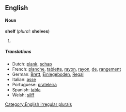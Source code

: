 ==English==
====Noun====
'''shelf''' (''plural:'' '''shelves''')
#{{stub}}
=====Translations=====
*Dutch: [[plank]], [[schap]]
*French: [[planche]], [[tablette]], [[rayon]], [[rayon]], [[de]], [[rangement]]
*German: [[Brett]], [[Einlegeboden]], [[Regal]]
*Italian: [[asse]]
*Portuguese: [[prateleira]]
*Spanish: [[tabla]]
*Welsh: [[silff]]

[[Category:English irregular plurals]]